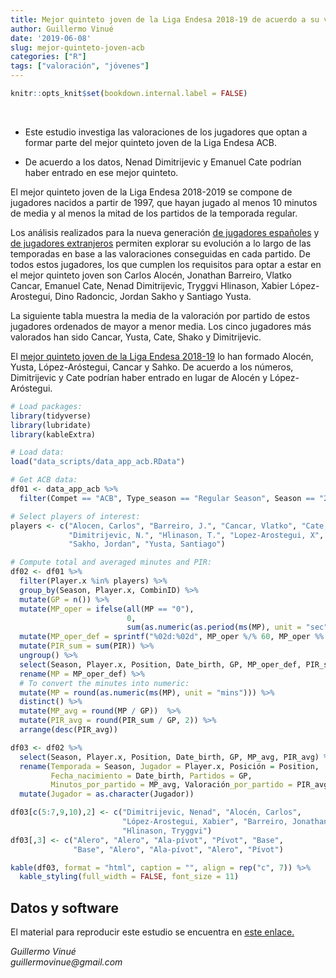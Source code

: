 ```yaml
---
title: Mejor quinteto joven de la Liga Endesa 2018-19 de acuerdo a su valoración media.
author: Guillermo Vinué
date: '2019-06-08'
slug: mejor-quinteto-joven-acb
categories: ["R"]
tags: ["valoración", "jóvenes"]
---
```


```r
knitr::opts_knit$set(bookdown.internal.label = FALSE)
```

<br>

* Este estudio investiga las valoraciones de los jugadores que optan a formar parte del mejor quinteto joven de la Liga Endesa ACB.

* De acuerdo a los datos, Nenad Dimitrijevic y Emanuel Cate podrían haber entrado en ese mejor quinteto.

El mejor quinteto joven de la Liga Endesa 2018-2019 se compone de jugadores nacidos a partir de 1997, que hayan jugado al menos 10 minutos de media y al menos la mitad de los partidos de la temporada regular.

Los análisis realizados para la nueva generación [de jugadores españoles](https://www.sportsandvisualdata.com/2019/06/02/next-gen-esp/) y [de jugadores extranjeros](https://www.sportsandvisualdata.com/2019/06/07/next-gen-foreign/) permiten explorar su evolución a lo largo de las temporadas en base a las valoraciones conseguidas en cada partido. De todos estos jugadores, los que cumplen los requisitos para optar a estar en el mejor quinteto joven son Carlos Alocén, Jonathan Barreiro, Vlatko Cancar, Emanuel Cate, Nenad Dimitrijevic, Tryggvi Hlinason, Xabier López-Arostegui, Dino Radoncic, Jordan Sakho y Santiago Yusta.

La siguiente tabla muestra la media de la valoración por partido de estos jugadores ordenados de mayor a menor media. Los cinco jugadores más valorados han sido Cancar, Yusta, Cate, Shako y Dimitrijevic.

El [mejor quinteto joven de la Liga Endesa 2018-19](http://www.acb.com/redaccion.php?id=146658) lo han formado Alocén, Yusta, López-Aróstegui, Cancar y Sahko. De acuerdo a los números, Dimitrijevic y Cate podrían haber entrado en lugar de Alocén y López-Aróstegui.


```r
# Load packages:
library(tidyverse)
library(lubridate)
library(kableExtra)
```

```r
# Load data:
load("data_scripts/data_app_acb.RData")
```

```r
# Get ACB data:
df01 <- data_app_acb %>% 
  filter(Compet == "ACB", Type_season == "Regular Season", Season == "2018-2019")

# Select players of interest:
players <- c("Alocen, Carlos", "Barreiro, J.", "Cancar, Vlatko", "Cate, Emanuel",
             "Dimitrijevic, N.", "Hlinason, T.", "Lopez-Arostegui, X", "Radoncic, Dino",
             "Sakho, Jordan", "Yusta, Santiago")

# Compute total and averaged minutes and PIR:
df02 <- df01 %>% 
  filter(Player.x %in% players) %>%
  group_by(Season, Player.x, CombinID) %>%
  mutate(GP = n()) %>%
  mutate(MP_oper = ifelse(all(MP == "0"), 
                          0,
                          sum(as.numeric(as.period(ms(MP), unit = "sec")), na.rm = TRUE))) %>%
  mutate(MP_oper_def = sprintf("%02d:%02d", MP_oper %/% 60, MP_oper %% 60)) %>%
  mutate(PIR_sum = sum(PIR)) %>%
  ungroup() %>%
  select(Season, Player.x, Position, Date_birth, GP, MP_oper_def, PIR_sum) %>%
  rename(MP = MP_oper_def) %>%
  # To convert the minutes into numeric:
  mutate(MP = round(as.numeric(ms(MP), unit = "mins"))) %>%
  distinct() %>%
  mutate(MP_avg = round(MP / GP))  %>%
  mutate(PIR_avg = round(PIR_sum / GP, 2)) %>% 
  arrange(desc(PIR_avg))

df03 <- df02 %>%
  select(Season, Player.x, Position, Date_birth, GP, MP_avg, PIR_avg) %>%
  rename(Temporada = Season, Jugador = Player.x, Posición = Position, 
         Fecha_nacimiento = Date_birth, Partidos = GP, 
         Minutos_por_partido = MP_avg, Valoración_por_partido = PIR_avg) %>%
  mutate(Jugador = as.character(Jugador))

df03[c(5:7,9,10),2] <- c("Dimitrijevic, Nenad", "Alocén, Carlos",
                         "López-Arostegui, Xabier", "Barreiro, Jonathan",
                         "Hlinason, Tryggvi")
df03[,3] <- c("Alero", "Alero", "Ala-pívot", "Pívot", "Base", 
              "Base", "Alero", "Ala-pívot", "Alero", "Pívot")

kable(df03, format = "html", caption = "", align = rep("c", 7)) %>% 
  kable_styling(full_width = FALSE, font_size = 11) 
```

## Datos y software

El material para reproducir este estudio se encuentra en [este enlace.](https://github.com/guivivi/sportsandvisualdata/tree/master/content/post/data_scripts)

*Guillermo Vinué*\
*guillermovinue@gmail.com*